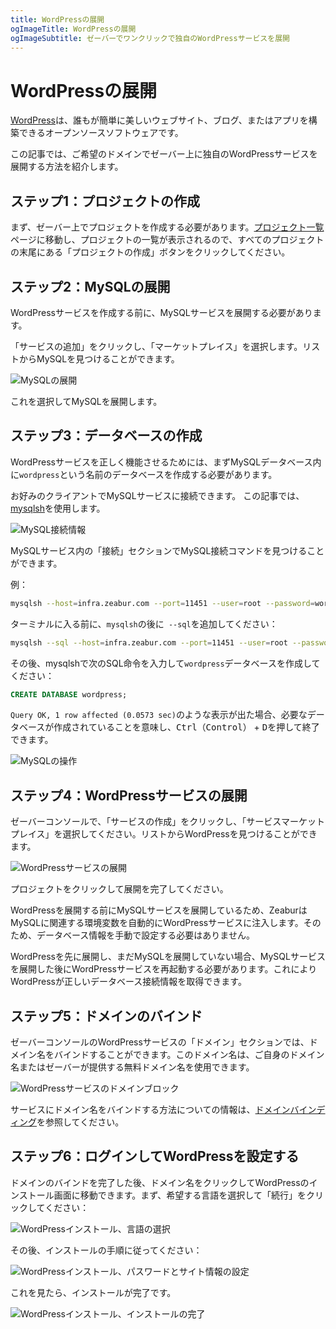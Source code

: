 ```yaml
---
title: WordPressの展開
ogImageTitle: WordPressの展開
ogImageSubtitle: ゼーバーでワンクリックで独自のWordPressサービスを展開
---
```



# WordPressの展開

[WordPress](https://wordpress.org/)は、誰もが簡単に美しいウェブサイト、ブログ、またはアプリを構築できるオープンソースソフトウェアです。

この記事では、ご希望のドメインでゼーバー上に独自のWordPressサービスを展開する方法を紹介します。

## ステップ1：プロジェクトの作成

まず、ゼーバー上でプロジェクトを作成する必要があります。[プロジェクト一覧](https://dash.zeabur.com/projects)ページに移動し、プロジェクトの一覧が表示されるので、すべてのプロジェクトの末尾にある「プロジェクトの作成」ボタンをクリックしてください。

## ステップ2：MySQLの展開

WordPressサービスを作成する前に、MySQLサービスを展開する必要があります。

「サービスの追加」をクリックし、「マーケットプレイス」を選択します。リストからMySQLを見つけることができます。

![MySQLの展開](/marketplace/wordpress/deploy-mysql.png)

これを選択してMySQLを展開します。

## ステップ3：データベースの作成

WordPressサービスを正しく機能させるためには、まずMySQLデータベース内に`wordpress`という名前のデータベースを作成する必要があります。

お好みのクライアントでMySQLサービスに接続できます。 この記事では、[mysqlsh](https://dev.mysql.com/doc/mysql-shell/8.0/en/mysql-shell.html)を使用します。

![MySQL接続情報](/marketplace/wordpress/mysql-connect.png)

MySQLサービス内の「接続」セクションでMySQL接続コマンドを見つけることができます。

例：

```bash
mysqlsh --host=infra.zeabur.com --port=11451 --user=root --password=wordpress-demo
```

ターミナルに入る前に、`mysqlsh`の後に` --sql`を追加してください：

```bash
mysqlsh --sql --host=infra.zeabur.com --port=11451 --user=root --password=wordpress-demo
```

その後、mysqlshで次のSQL命令を入力して`wordpress`データベースを作成してください：

```sql
CREATE DATABASE wordpress;
```

`Query OK, 1 row affected (0.0573 sec)`のような表示が出た場合、必要なデータベースが作成されていることを意味し、<kbd>Ctrl</kbd>（<kbd>Control</kbd>） + <kbd>D</kbd>を押して終了できます。

![MySQLの操作](/marketplace/wordpress/mysql-operation.png)

## ステップ4：WordPressサービスの展開

ゼーバーコンソールで、「サービスの作成」をクリックし、「サービスマーケットプレイス」を選択してください。リストからWordPressを見つけることができます。

![WordPressサービスの展開](/marketplace/wordpress/deploy-wordpress.png)

プロジェクトをクリックして展開を完了してください。

<Callout>
WordPressを展開する前にMySQLサービスを展開しているため、ZeaburはMySQLに関連する環境変数を自動的にWordPressサービスに注入します。そのため、データベース情報を手動で設定する必要はありません。

WordPressを先に展開し、まだMySQLを展開していない場合、MySQLサービスを展開した後にWordPressサービスを再起動する必要があります。これによりWordPressが正しいデータベース接続情報を取得できます。

</Callout>


## ステップ5：ドメインのバインド

ゼーバーコンソールのWordPressサービスの「ドメイン」セクションでは、ドメイン名をバインドすることができます。このドメイン名は、ご自身のドメイン名またはゼーバーが提供する無料ドメイン名を使用できます。

![WordPressサービスのドメインブロック](/marketplace/wordpress/wordpress-domain.png)

サービスにドメイン名をバインドする方法についての情報は、[ドメインバインディング](../deploy/domain-binding)を参照してください。

## ステップ6：ログインしてWordPressを設定する

ドメインのバインドを完了した後、ドメイン名をクリックしてWordPressのインストール画面に移動できます。まず、希望する言語を選択して「続行」をクリックしてください：

![WordPressインストール、言語の選択](/marketplace/wordpress/wordpress-inst-step1.png)

その後、インストールの手順に従ってください：

![WordPressインストール、パスワードとサイト情報の設定](/marketplace/wordpress/wordpress-inst-step2.png)

これを見たら、インストールが完了です。

![WordPressインストール、インストールの完了](/marketplace/wordpress/wordpress-inst-step3.png)